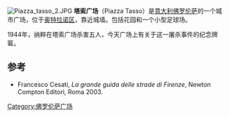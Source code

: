 {{Coord|43|46|2.46|N|11|14|26.24|E|type:landmark|display=title}}
[[File:Piazza_tasso_2.JPG|right]]
'''塔索广场'''（Piazza Tasso）是[[意大利|意大利]][[佛罗伦萨|佛罗伦萨]]的一个城市广场，位于[[奥特拉诺区|奥特拉诺区]]，靠近城墙。包括花园和一个小型足球场。

1944年，纳粹在塔索广场杀害五人，今天广场上有关于这一屠杀事件的纪念牌匾。

==参考==
*Francesco Cesati, ''La grande guida delle strade di Firenze'', Newton Compton Editori, Roma 2003.
[[Category:佛罗伦萨广场|Category:佛罗伦萨广场]]